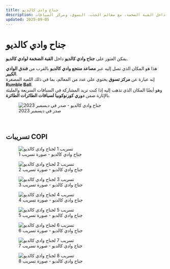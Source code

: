```yaml
---
title: جناح وادي كالديو
description: جناح وادي كالديو داخل القبة الضخمة، مع معالم الجذب، التسوق، ومركز السباقات.
updated: 2025-09-05
---
```


# جناح وادي كالديو

يمكن العثور على **جناح وادي كالديو** داخل **القبة الضخمة لوادي كالديو**.  

هذا هو المكان الذي تصل إليه عبر **مصاعد منتجع وادي كالديو** بالقرب من **فندق الوادي الكبير**.  
إنه عبارة عن **مركز تسوق** يحتوي على عدد من المعالم، بما في ذلك اللعبة المصغرة **Rumble Ball**.  
وهو أيضًا المكان الذي تذهب إليه إذا كنت تريد المشاركة في السباقات السريعة والمليئة بالإثارة ضمن **دوري كورنوكوبيا لسباقات الطائرات الطائرة**.  

<figure>
  <img src="/images/themed-zones/calido-valley/pavilion/main-ar.png" alt="جناح وادي كالديو - صدر في ديسمبر 2023" />
  <figcaption>صدر في ديسمبر 2023</figcaption>
</figure>

</br>

## تسريبات COPI

<figure>
  <img src="/images/themed-zones/calido-valley/pavilion/copi-1.avif" alt="تسريب 1 لجناح وادي كالديو" />
  <figcaption>جناح وادي كالديو - صورة تسريب 1</figcaption>
</figure>

<figure>
  <img src="/images/themed-zones/calido-valley/pavilion/copi-2.avif" alt="تسريب 2 لجناح وادي كالديو" />
  <figcaption>جناح وادي كالديو - صورة تسريب 2</figcaption>
</figure>

<figure>
  <img src="/images/themed-zones/calido-valley/pavilion/copi-3.avif" alt="تسريب 3 لجناح وادي كالديو" />
  <figcaption>جناح وادي كالديو - صورة تسريب 3</figcaption>
</figure>

<figure>
  <img src="/images/themed-zones/calido-valley/pavilion/copi-4.avif" alt="تسريب 4 لجناح وادي كالديو" />
  <figcaption>جناح وادي كالديو - صورة تسريب 4</figcaption>
</figure>

<figure>
  <img src="/images/themed-zones/calido-valley/pavilion/copi-5.avif" alt="تسريب 5 لجناح وادي كالديو" />
  <figcaption>جناح وادي كالديو - صورة تسريب 5</figcaption>
</figure>

<figure>
  <img src="/images/themed-zones/calido-valley/pavilion/copi-6.avif" alt="تسريب 6 لجناح وادي كالديو" />
  <figcaption>جناح وادي كالديو - صورة تسريب 6</figcaption>
</figure>

<figure>
  <img src="/images/themed-zones/calido-valley/pavilion/copi-7.avif" alt="تسريب 7 لجناح وادي كالديو" />
  <figcaption>جناح وادي كالديو - صورة تسريب 7</figcaption>
</figure>

<figure>
  <img src="/images/themed-zones/calido-valley/pavilion/copi-8.avif" alt="تسريب 8 لجناح وادي كالديو" />
  <figcaption>جناح وادي كالديو - صورة تسريب 8</figcaption>
</figure>
